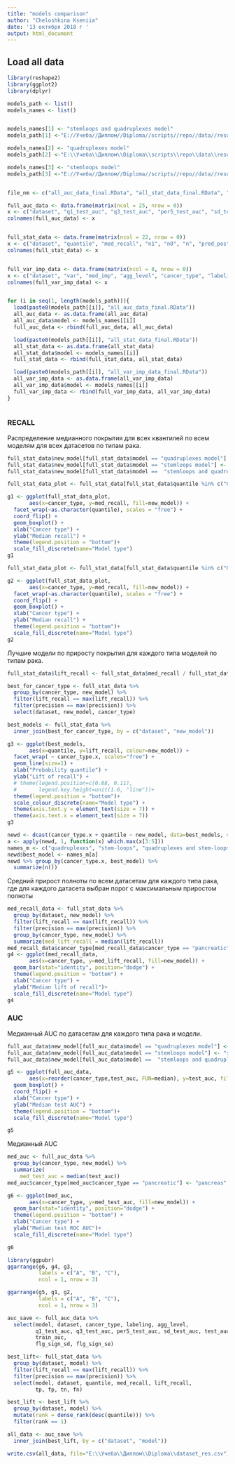 ```yaml
---
title: "models comparison"
author: "Cheloshkina Kseniia"
date: '13 октября 2018 г '
output: html_document
---
```


## Load all data

```r
library(reshape2)
library(ggplot2)
library(dplyr)

models_path <- list()
models_names <- list()


models_names[1] <- "stemloops and quadruplexes model"
models_path[1] <-"E://Учеба//Диплом//Diploma//scripts//repo//data//results//sl_q//output_report//"

models_names[2] <- "quadruplexes model"
models_path[2] <-"E:\\Учеба\\Диплом\\Diploma\\scripts\\repo\\data\\results\\q\\output_report//"

models_names[3] <- "stemloops model"
models_path[3] <-"E://Учеба//Диплом//Diploma//scripts//repo//data//results//sl//output_report//"


file_nm <- c("all_auc_data_final.RData", "all_stat_data_final.RData", "all_var_imp_data_final.RData")

full_auc_data <- data.frame(matrix(ncol = 25, nrow = 0))
x <- c("dataset", "q1_test_auc", "q3_test_auc", "per5_test_auc", "sd_test_auc", "test_auc", "test_auc_mean", "n_auc", "train_auc", "n1", "n0", "sd_ci_w", "q1", "q2", "sd_ci_0", "sd_ci_1", "se_w", "se_ci_0", "se_ci_1", "flg_sign_sd", "flg_sign_se", "agg_level", "cancer_type", "labeling", "model")
colnames(full_auc_data) <- x


full_stat_data <- data.frame(matrix(ncol = 22, nrow = 0))
x <- c("dataset", "quantile", "med_recall", "n1", "n0", "n", "pred_pos", "tp", "fp", "pred_neg", "fn", "fdr", "tn", "spec", "precision", "rand_conv", "lift", "agg_level", "cancer_type", "labeling", "lift_recall", "model")
colnames(full_stat_data) <- x


full_var_imp_data <- data.frame(matrix(ncol = 8, nrow = 0))
x <- c("dataset", "var", "med_imp", "agg_level", "cancer_type", "labeling","variable", "model")
colnames(full_var_imp_data) <- x


for (i in seq(1, length(models_path))){
  load(paste0(models_path[[i]], "all_auc_data_final.RData"))
  all_auc_data <- as.data.frame(all_auc_data)
  all_auc_data$model <- models_names[[i]]
  full_auc_data <- rbind(full_auc_data, all_auc_data)

  load(paste0(models_path[[i]], "all_stat_data_final.RData"))
  all_stat_data <- as.data.frame(all_stat_data)
  all_stat_data$model <- models_names[[i]]
  full_stat_data <- rbind(full_stat_data, all_stat_data)

  load(paste0(models_path[[i]], "all_var_imp_data_final.RData"))
  all_var_imp_data <- as.data.frame(all_var_imp_data)
  all_var_imp_data$model <- models_names[[i]]
  full_var_imp_data <- rbind(full_var_imp_data, all_var_imp_data)
}
  
```

### RECALL

Распределение медианного покрытия для всех квантилей по всем моделям для всех датасетов по типам рака.

```r
full_stat_data$new_model[full_stat_data$model == "quadruplexes model"] <- "quadruplexes"
full_stat_data$new_model[full_stat_data$model == "stemloops model"] <- "stem-loops"
full_stat_data$new_model[full_stat_data$model ==  "stemloops and quadruplexes model"] <-  "stem-loops and quadruplexes"

full_stat_data_plot <- full_stat_data[full_stat_data$quantile %in% c("0.1", "0.2", "0.3"), c("cancer_type", "quantile", "new_model", "med_recall")]

g1 <- ggplot(full_stat_data_plot,
       aes(x=cancer_type, y=med_recall, fill=new_model)) +
  facet_wrap(~as.character(quantile), scales = "free") +
  coord_flip() +
  geom_boxplot() +
  xlab("Cancer type") +
  ylab("Median recall") +
  theme(legend.position = "bottom")+
  scale_fill_discrete(name="Model type")
g1

full_stat_data_plot <- full_stat_data[full_stat_data$quantile %in% c("0.4", "0.5"), c("cancer_type", "quantile", "new_model", "med_recall")]

g2 <- ggplot(full_stat_data_plot,
       aes(x=cancer_type, y=med_recall, fill=new_model)) +
  facet_wrap(~as.character(quantile), scales = "free") +
  coord_flip() +
  geom_boxplot() +
  xlab("Cancer type") +
  ylab("Median recall") +
  theme(legend.position = "bottom")+
  scale_fill_discrete(name="Model type")
g2
```


Лучшие модели по приросту покрытия для каждого типа моделей по типам рака.

```r
full_stat_data$lift_recall <- full_stat_data$med_recall / full_stat_data$quantile

best_for_cancer_type <- full_stat_data %>% 
  group_by(cancer_type, new_model) %>% 
  filter(lift_recall == max(lift_recall)) %>% 
  filter(precision == max(precision)) %>% 
  select(dataset, new_model, cancer_type)

best_models <- full_stat_data %>% 
  inner_join(best_for_cancer_type, by = c("dataset", "new_model"))
```

```r
g3 <- ggplot(best_models, 
       aes(x=quantile, y=lift_recall, colour=new_model)) +
  facet_wrap( ~ cancer_type.x, scales="free") + 
  geom_line(size=1) +
  xlab("Probability quantile") +
  ylab("Lift of recall") +
  # theme(legend.position=c(0.88, 0.11), 
  #       legend.key.height=unit(1.6, "line"))+
  theme(legend.position = "bottom")+
  scale_colour_discrete(name="Model type") + 
  theme(axis.text.y = element_text(size = 7)) + 
  theme(axis.text.x = element_text(size = 7))
g3

```
```r
newd <- dcast(cancer_type.x + quantile ~ new_model, data=best_models, value.var = "lift_recall")
a <- apply(newd, 1, function(x) which.max(x[3:5]))
names_m <- c("quadruplexes", "stem-loops", "quadruplexes and stem-loops")
newd$best_model <- names_m[a]
newd %>% group_by(cancer_type.x, best_model) %>%
  summarize(n()) 
```

Средний прирост полноты по всем датасетам для каждого типа рака, где для каждого датасета выбран порог с максимальным приростом полноты

```r
med_recall_data <- full_stat_data %>% 
  group_by(dataset, new_model) %>%
  filter(lift_recall == max(lift_recall)) %>% 
  filter(precision == max(precision)) %>%
  group_by(cancer_type, new_model) %>%
  summarize(med_lift_recall = median(lift_recall)) 
med_recall_data$cancer_type[med_recall_data$cancer_type == "pancreatic"] <- "pancreas"
g4 <- ggplot(med_recall_data,
       aes(x=cancer_type, y=med_lift_recall, fill=new_model)) +
  geom_bar(stat="identity", position="dodge") + 
  theme(legend.position = "bottom") + 
  xlab("Cancer type") +
  ylab("Median lift of recall")+
  scale_fill_discrete(name="Model type")
g4

```

### AUC

Медианный AUC по датасетам для каждого типа рака и модели.


```r
full_auc_data$new_model[full_auc_data$model == "quadruplexes model"] <- "quadruplexes"
full_auc_data$new_model[full_auc_data$model == "stemloops model"] <- "stem-loops"
full_auc_data$new_model[full_auc_data$model ==  "stemloops and quadruplexes model"] <-  "stem-loops and quadruplexes"

g5 <- ggplot(full_auc_data, 
       aes(x=reorder(cancer_type,test_auc, FUN=median), y=test_auc, fill=new_model)) +
  geom_boxplot() +
  coord_flip() +
  xlab("Cancer type") + 
  ylab("Median test AUC") +
  theme(legend.position = "bottom")+
  scale_fill_discrete(name="Model type")

g5

```

Медианный AUC

```r

med_auc <- full_auc_data %>% 
  group_by(cancer_type, new_model) %>% 
  summarize(
    med_test_auc = median(test_auc))
med_auc$cancer_type[med_auc$cancer_type == "pancreatic"] <- "pancreas"

g6 <- ggplot(med_auc,
       aes(x=cancer_type, y=med_test_auc, fill=new_model)) +
  geom_bar(stat="identity", position="dodge") + 
  theme(legend.position = "bottom") + 
  xlab("Cancer type") +
  ylab("Median test ROC AUC")+
  scale_fill_discrete(name="Model type")

g6
```


```r
library(ggpubr)
ggarrange(g6, g4, g3,  
          labels = c("A", "B", "C"),
          ncol = 1, nrow = 3)
```


```r
ggarrange(g5, g1, g2,  
          labels = c("A", "B", "C"),
          ncol = 1, nrow = 3)
```


```r
auc_save <- full_auc_data %>% 
  select(model, dataset, cancer_type, labeling, agg_level,
         q1_test_auc, q3_test_auc, per5_test_auc, sd_test_auc, test_auc, test_auc_mean,
         train_auc,
         flg_sign_sd, flg_sign_se)

best_lift<- full_stat_data %>% 
  group_by(dataset, model) %>% 
  filter(lift_recall == max(lift_recall)) %>% 
  filter(precision == max(precision)) %>% 
  select(model, dataset, quantile, med_recall, lift_recall,
         tp, fp, tn, fn)

best_lift <- best_lift %>% 
  group_by(dataset, model) %>% 
  mutate(rank = dense_rank(desc(quantile))) %>%
  filter(rank == 1)

all_data <- auc_save %>% 
  inner_join(best_lift, by = c("dataset", "model"))

write.csv(all_data, file="E:\\Учеба\\Диплом\\Diploma\\dataset_res.csv")

```
